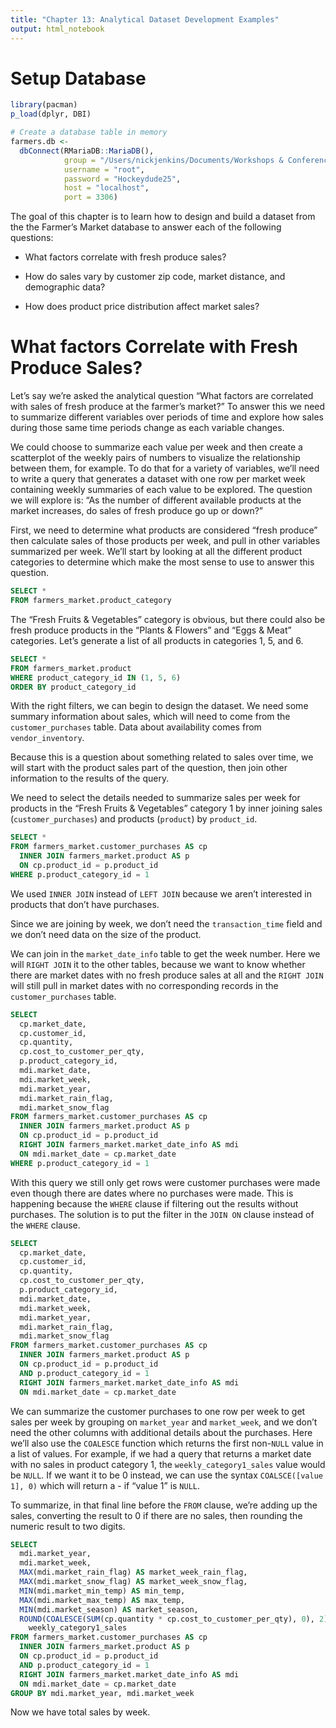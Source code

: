 ```yaml
---
title: "Chapter 13: Analytical Dataset Development Examples"
output: html_notebook
---
```


# Setup Database

```r
library(pacman)
p_load(dplyr, DBI)

# Create a database table in memory
farmers.db <- 
  dbConnect(RMariaDB::MariaDB(), 
            group = "/Users/nickjenkins/Documents/Workshops & Conferences/SQL for Data Scientists/SQL for Data Scientists support files/FarmersMarketDatabase.sql",
            username = "root",
            password = "Hockeydude25",
            host = "localhost",
            port = 3306)
```

The goal of this chapter is to learn how to design and build a dataset from the the Farmer's Market database to answer each of the following questions:

-   What factors correlate with fresh produce sales?

-   How do sales vary by customer zip code, market distance, and demographic data?

-   How does product price distribution affect market sales?

# What factors Correlate with Fresh Produce Sales?

Let's say we're asked the analytical question "What factors are correlated with sales of fresh produce at the farmer's market?" To answer this we need to summarize different variables over periods of time and explore how sales during those same time periods change as each variable changes.

We could choose to summarize each value per week and then create a scatterplot of the weekly pairs of numbers to visualize the relationship between them, for example. To do that for a variety of variables, we'll need to write a query that generates a dataset with one row per market week containing weekly summaries of each value to be explored. The question we will explore is: "As the number of different available products at the market increases, do sales of fresh produce go up or down?"

First, we need to determine what products are considered "fresh produce" then calculate sales of those products per week, and pull in other variables summarized per week. We'll start by looking at all the different product categories to determine which make the most sense to use to answer this question.

```sql
SELECT * 
FROM farmers_market.product_category 
```

The "Fresh Fruits & Vegetables" category is obvious, but there could also be fresh produce products in the "Plants & Flowers" and "Eggs & Meat" categories. Let's generate a list of all products in categories 1, 5, and 6.

```sql
SELECT *
FROM farmers_market.product
WHERE product_category_id IN (1, 5, 6)
ORDER BY product_category_id
```

With the right filters, we can begin to design the dataset. We need some summary information about sales, which will need to come from the `customer_purchases` table. Data about availability comes from `vendor_inventory`.

Because this is a question about something related to sales over time, we will start with the product sales part of the question, then join other information to the results of the query.

We need to select the details needed to summarize sales per week for products in the "Fresh Fruits & Vegetables" category 1 by inner joining sales (`customer_purchases`) and products (`product`) by `product_id`.

```sql
SELECT *
FROM farmers_market.customer_purchases AS cp
  INNER JOIN farmers_market.product AS p
  ON cp.product_id = p.product_id
WHERE p.product_category_id = 1
```

We used `INNER JOIN` instead of `LEFT JOIN` because we aren't interested in products that don't have purchases.

Since we are joining by week, we don't need the `transaction_time` field and we don't need data on the size of the product.

We can join in the `market_date_info` table to get the week number. Here we will `RIGHT JOIN` it to the other tables, because we want to know whether there are market dates with no fresh produce sales at all and the `RIGHT JOIN` will still pull in market dates with no corresponding records in the `customer_purchases` table.

```sql
SELECT
  cp.market_date,
  cp.customer_id,
  cp.quantity,
  cp.cost_to_customer_per_qty,
  p.product_category_id,
  mdi.market_date,
  mdi.market_week,
  mdi.market_year,
  mdi.market_rain_flag,
  mdi.market_snow_flag
FROM farmers_market.customer_purchases AS cp
  INNER JOIN farmers_market.product AS p
  ON cp.product_id = p.product_id
  RIGHT JOIN farmers_market.market_date_info AS mdi
  ON mdi.market_date = cp.market_date
WHERE p.product_category_id = 1
```

With this query we still only get rows were customer purchases were made even though there are dates where no purchases were made. This is happening because the `WHERE` clause if filtering out the results without purchases. The solution is to put the filter in the `JOIN ON` clause instead of the `WHERE` clause.

```sql
SELECT
  cp.market_date,
  cp.customer_id,
  cp.quantity,
  cp.cost_to_customer_per_qty,
  p.product_category_id,
  mdi.market_date,
  mdi.market_week,
  mdi.market_year,
  mdi.market_rain_flag,
  mdi.market_snow_flag
FROM farmers_market.customer_purchases AS cp
  INNER JOIN farmers_market.product AS p
  ON cp.product_id = p.product_id
  AND p.product_category_id = 1
  RIGHT JOIN farmers_market.market_date_info AS mdi
  ON mdi.market_date = cp.market_date
```

We can summarize the customer purchases to one row per week to get sales per week by grouping on `market_year` and `market_week`, and we don't need the other columns with additional details about the purchases. Here we'll also use the `COALESCE` function which returns the first non-`NULL` value in a list of values. For example, if we had a query that returns a market date with no sales in product category 1, the `weekly_category1_sales` value would be `NULL`. If we want it to be 0 instead, we can use the syntax `COALSCE([value 1], 0)` which will return a - if "value 1" is `NULL`.

To summarize, in that final line before the `FROM` clause, we're adding up the sales, converting the result to 0 if there are no sales, then rounding the numeric result to two digits.

```sql
SELECT
  mdi.market_year,
  mdi.market_week,
  MAX(mdi.market_rain_flag) AS market_week_rain_flag,
  MAX(mdi.market_snow_flag) AS market_week_snow_flag,
  MIN(mdi.market_min_temp) AS min_temp,
  MAX(mdi.market_max_temp) AS max_temp,
  MIN(mdi.market_season) AS market_season,
  ROUND(COALESCE(SUM(cp.quantity * cp.cost_to_customer_per_qty), 0), 2) AS
    weekly_category1_sales
FROM farmers_market.customer_purchases AS cp
  INNER JOIN farmers_market.product AS p
  ON cp.product_id = p.product_id
  AND p.product_category_id = 1
  RIGHT JOIN farmers_market.market_date_info AS mdi
  ON mdi.market_date = cp.market_date
GROUP BY mdi.market_year, mdi.market_week
```

Now we have total sales by week.
